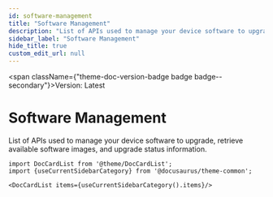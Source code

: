 ```yaml
---
id: software-management
title: "Software Management"
description: "List of APIs used to manage your device software to upgrade, retrieve available software images, and upgrade status information."
sidebar_label: "Software Management"
hide_title: true
custom_edit_url: null
---
```



<span className={"theme-doc-version-badge badge badge--secondary"}>Version: Latest</span>

<h1 className={"openapi__heading"}>Software Management</h1>



List of APIs used to manage your device software to upgrade, retrieve available software images, and upgrade status information.



```mdx-code-block
import DocCardList from '@theme/DocCardList';
import {useCurrentSidebarCategory} from '@docusaurus/theme-common';

<DocCardList items={useCurrentSidebarCategory().items}/>
```
      
